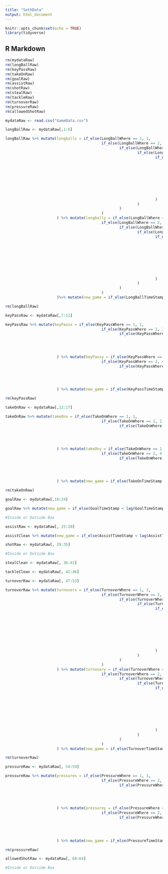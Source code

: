 ```yaml
---
title: "SethData"
output: html_document
---
```


```r
knitr::opts_chunk$set(echo = TRUE)
library(tidyverse)
```

## R Markdown

```r
rm(mydataRaw)
rm(longBallRaw)
rm(keyPassRaw)
rm(takeOnRaw)
rm(goalRaw)
rm(assistRaw)
rm(shotRaw)
rm(stealRaw)
rm(tackleRaw)
rm(turnoverRaw)
rm(pressureRaw)
rm(allowedShotRaw)
```


```r
mydataRaw <- read.csv("GameData.csv")
```

```r

longBallRaw <- mydataRaw[,1:6]

longBallRaw %>% mutate(longballx = if_else(LongBallWhere == 1, 1, 
                                           if_else(LongBallWhere == 2, 2, 
                                                   if_else(LongBallWhere == 3, 3, 
                                                           if_else(LongBallWhere == 4, 1, 
                                                                   if_else(LongBallWhere == 5, 2, 
                                                                           if_else(LongBallWhere == 6, 3, 
                                                                                   if_else(LongBallWhere == 7, 1, 
                                                                                           if_else(LongBallWhere == 8, 2, 
                                                                                                   if_else(LongBallWhere == 9, 3, NA_real_)
                                                                                                   )
                                                                                           )
                                                                                   )
                                                                           )
                                                                   )
                                                           )
                                                   )
                                           )
                       ) %>% mutate(longbally = if_else(LongBallWhere == 1, 0.5, 
                                           if_else(LongBallWhere == 2, 0.5, 
                                                   if_else(LongBallWhere == 3, 0.5, 
                                                           if_else(LongBallWhere == 4, 2.5, 
                                                                   if_else(LongBallWhere == 5, 2.5, 
                                                                           if_else(LongBallWhere == 6, 2.5, 
                                                                                   if_else(LongBallWhere == 7, 4.5, 
                                                                                           if_else(LongBallWhere == 8, 4.5, 
                                                                                                   if_else(LongBallWhere == 9, 4.5, NA_real_)
                                                                                                   )
                                                                                           )
                                                                                   )
                                                                           )
                                                                   )
                                                           )
                                                   )
                                           )
                       )%>% mutate(new_game = if_else(LongBallTimeStamp < lag(LongBallTimeStamp), 1, 0), new_game = replace_na(new_game,0), game_number = cumsum(new_game)) -> longBallClean

rm(longBallRaw)

```

```r

keyPassRaw <- mydataRaw[,7:11]

keyPassRaw %>% mutate(keyPassx = if_else(KeyPassWhere == 1, 1, 
                                           if_else(KeyPassWhere == 2, 2, 
                                                   if_else(KeyPassWhere == 3, 3, NA_real_
                                                                                                   )
                                                                                           )
                                                                                   )

                       ) %>% mutate(keyPassy = if_else(KeyPassWhere == 1, 4.5, 
                                           if_else(KeyPassWhere == 2, 4.5, 
                                                   if_else(KeyPassWhere == 3, 4.5, NA_real_
                                                                                                   )
                                                                                           )
                                                                                   )

                       ) %>% mutate(new_game = if_else(KeyPassTimeStamp < lag(KeyPassTimeStamp), 1, 0), new_game = replace_na(new_game,0), game_number = cumsum(new_game)) -> keyPassClean

rm(keyPassRaw)

```

```r

takeOnRaw <- mydataRaw[,12:17]

takeOnRaw %>% mutate(takeOnx = if_else(TakeOnWhere == 1, 1, 
                                           if_else(TakeOnWhere == 2, 2, 
                                                   if_else(TakeOnWhere == 3, 3, NA_real_
                                                                                                   )
                                                                                           )
                                                                                   )

                       ) %>% mutate(takeOny = if_else(TakeOnWhere == 1, 4.5, 
                                           if_else(TakeOnWhere == 2, 4.5, 
                                                   if_else(TakeOnWhere == 3, 4.5, NA_real_
                                                                                                   )
                                                                                           )
                                                                                   )

                       ) %>% mutate(new_game = if_else(TakeOnTimeStamp < lag(TakeOnTimeStamp), 1, 0), new_game = replace_na(new_game,0), game_number = cumsum(new_game)) -> takeOnClean

rm(takeOnRaw)

```

```r

goalRaw <- mydataRaw[,18:24]

goalRaw %>% mutate(new_game = if_else(GoalTimeStamp < lag(GoalTimeStamp), 1, 0), new_game = replace_na(new_game,0), game_number = cumsum(new_game)) -> goalClean

#Inside or Outside Box

```

```r

assistRaw <- mydataRaw[, 25:28]

assistClean %>% mutate(new_game = if_else(AssistTimeStamp < lag(AssistTimeStamp), 1, 0), new_game = replace_na(new_game,0), game_number = cumsum(new_game)) -> assistClean

```

```r

shotRaw <- mydataRaw[, 29:35]

#Inside or Outside Box

```

```r

stealClean <- mydataRaw[, 36:41]

```

```r

tackleClean <- mydataRaw[, 42:46]

```

```r

turnoverRaw <- mydataRaw[, 47:53]

turnoverRaw %>% mutate(turnoverx = if_else(TurnoverWhere == 1, 1, 
                                           if_else(TurnoverWhere == 2, 2, 
                                                   if_else(TurnoverWhere == 3, 3, 
                                                           if_else(TurnoverWhere == 4, 1, 
                                                                   if_else(TurnoverWhere == 5, 2, 
                                                                           if_else(TurnoverWhere == 6, 3, 
                                                                                   if_else(TurnoverWhere == 7, 1, 
                                                                                           if_else(TurnoverWhere == 8, 2, 
                                                                                                   if_else(TurnoverWhere == 9, 3, NA_real_)
                                                                                                   )
                                                                                           )
                                                                                   )
                                                                           )
                                                                   )
                                                           )
                                                   )
                                           )
                       ) %>% mutate(turnovery = if_else(TurnoverWhere == 1, 0.5, 
                                           if_else(TurnoverWhere == 2, 0.5, 
                                                   if_else(TurnoverWhere == 3, 0.5, 
                                                           if_else(TurnoverWhere == 4, 2.5, 
                                                                   if_else(TurnoverWhere == 5, 2.5, 
                                                                           if_else(TurnoverWhere == 6, 2.5, 
                                                                                   if_else(TurnoverWhere == 7, 4.5, 
                                                                                           if_else(TurnoverWhere == 8, 4.5, 
                                                                                                   if_else(TurnoverWhere == 9, 4.5, NA_real_)
                                                                                                   )
                                                                                           )
                                                                                   )
                                                                           )
                                                                   )
                                                           )
                                                   )
                                           )
                       ) %>% mutate(new_game = if_else(TurnoverTimeStamp < lag(TurnoverTimeStamp), 1, 0), new_game = replace_na(new_game,0), game_number = cumsum(new_game)) -> turnoverClean

rm(turnoverRaw)

```

```r

pressureRaw <- mydataRaw[, 54:59]

pressureRaw %>% mutate(pressurex = if_else(PressureWhere == 1, 1, 
                                           if_else(PressureWhere == 2, 2, 
                                                   if_else(PressureWhere == 3, 3, NA_real_
                                                                                                   )
                                                                                           )
                                                                                   )

                       ) %>% mutate(pressurey = if_else(PressureWhere == 1, 4.5, 
                                           if_else(PressureWhere == 2, 4.5, 
                                                   if_else(PressureWhere == 3, 4.5, NA_real_
                                                                                                   )
                                                                                           )
                                                                                   )

                       ) %>% mutate(new_game = if_else(PressureTimeStamp < lag(PressureTimeStamp), 1, 0), new_game = replace_na(new_game,0), game_number = cumsum(new_game)) -> pressureClean

rm(pressureRaw)

```

```r

allowedShotRaw <- mydataRaw[, 60:64]

#Inside or Outside Box

```

